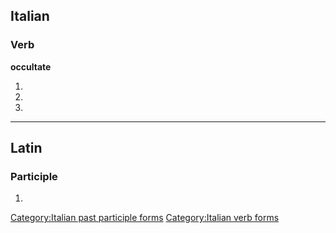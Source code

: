 ==Italian==

===Verb===
'''occultate'''

# {{form of|[[second-person|Second-person]] [[plural]] [[present tense]]|occultare|lang=Italian}}
# {{conjugation of|occultare||2|p|imp|lang=it}}
# {{form of|[[feminine|Feminine]] plural|occultato}}

[[Category:Italian past participle forms]]
[[Category:Italian verb forms]]

----

==Latin==

===Participle===
{{la-part-form|occultāte}}

# {{inflection of|[[occultatus#Latin|occultātus]]||voc|m|s|lang=la}}